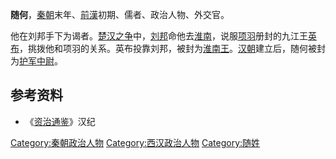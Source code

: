 '''随何'''，[[秦朝|秦朝]]末年、[[前漢|前漢]]初期、儒者、政治人物、外交官。

他在刘邦手下为谒者。[[楚汉之争|楚汉之争]]中，[[刘邦|刘邦]]命他去[[淮南|淮南]]，说服[[项羽|项羽]]册封的九江王[[英布|英布]]，挑拨他和项羽的关系。英布投靠刘邦，被封为[[淮南王|淮南王]]。[[汉朝|汉朝]]建立后，随何被封为[[护军中尉|护军中尉]]。
 
==参考资料==
*《[[资治通鉴|资治通鉴]]》汉纪

{{秦末汉初人物}}
[[Category:秦朝政治人物|Category:秦朝政治人物]]
[[Category:西汉政治人物|Category:西汉政治人物]]
[[Category:随姓|Category:随姓]]
